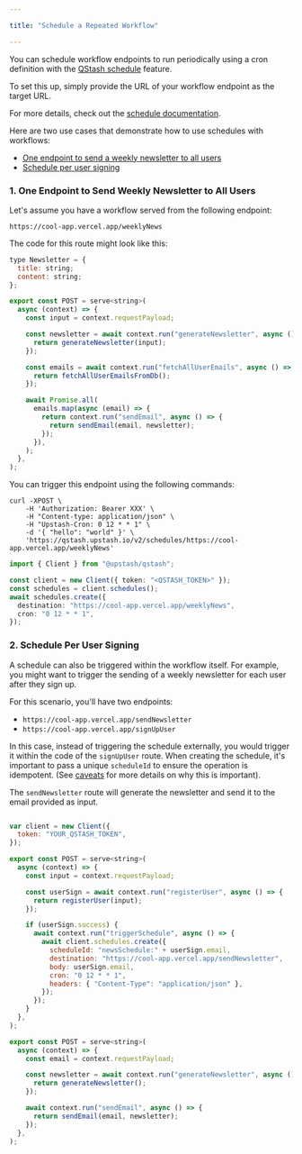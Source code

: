 ```yaml
---

title: "Schedule a Repeated Workflow"

---
```


You can schedule workflow endpoints to run periodically using a cron definition with the [QStash schedule](/qstash/features/schedules) feature.

To set this up, simply provide the URL of your workflow endpoint as the target URL.

For more details, check out the [schedule documentation](/qstash/features/schedules).

Here are two use cases that demonstrate how to use schedules with workflows:

- [One endpoint to send a weekly newsletter to all users](/qstash/workflows/howto/schedule#1-one-endpoint-to-send-weekly-newsletter-to-all-users)
- [Schedule per user signing](/qstash/workflows/howto/schedule#2-schedule-per-user-signing)

### 1. One Endpoint to Send Weekly Newsletter to All Users

Let's assume you have a workflow served from the following endpoint:

`https://cool-app.vercel.app/weeklyNews`

The code for this route might look like this:

```javascript
type Newsletter = {
  title: string;
  content: string;
};

export const POST = serve<string>(
  async (context) => {
    const input = context.requestPayload;

    const newsletter = await context.run("generateNewsletter", async () => {
      return generateNewsletter(input);
    });

    const emails = await context.run("fetchAllUserEmails", async () => {
      return fetchAllUserEmailsFromDb();
    });

    await Promise.all(
      emails.map(async (email) => {
        return context.run("sendEmail", async () => {
          return sendEmail(email, newsletter);
        });
      }),
    );
  },
);
```

You can trigger this endpoint using the following commands:

<CodeGroup>

```shell cURL
curl -XPOST \
    -H 'Authorization: Bearer XXX' \
    -H "Content-type: application/json" \
    -H "Upstash-Cron: 0 12 * * 1" \
    -d '{ "hello": "world" }' \
    'https://qstash.upstash.io/v2/schedules/https://cool-app.vercel.app/weeklyNews'
```

```typescript Typescript
import { Client } from "@upstash/qstash";

const client = new Client({ token: "<QSTASH_TOKEN>" });
const schedules = client.schedules();
await schedules.create({
  destination: "https://cool-app.vercel.app/weeklyNews",
  cron: "0 12 * * 1",
});
```

</CodeGroup>

### 2. Schedule Per User Signing

A schedule can also be triggered within the workflow itself. For example, you might want to trigger the sending of a weekly newsletter for each user after they sign up.

For this scenario, you'll have two endpoints:
- `https://cool-app.vercel.app/sendNewsletter`
- `https://cool-app.vercel.app/signUpUser`

In this case, instead of triggering the schedule externally, you would trigger it within the code of the `signUpUser` route. When creating the schedule, it's important to pass a unique `scheduleId` to ensure the operation is idempotent. (See [caveats](/qstash/workflows/basics/caveat) for more details on why this is important).

The `sendNewsletter` route will generate the newsletter and send it to the email provided as input.

<CodeGroup>

```javascript signUpUser

var client = new Client({
  token: "YOUR_QSTASH_TOKEN",
});

export const POST = serve<string>(
  async (context) => {
    const input = context.requestPayload;

    const userSign = await context.run("registerUser", async () => {
      return registerUser(input);
    });

    if (userSign.success) {
      await context.run("triggerSchedule", async () => {
        await client.schedules.create({
          scheduleId: "newsSchedule:" + userSign.email,
          destination: "https://cool-app.vercel.app/sendNewsletter",
          body: userSign.email,
          cron: "0 12 * * 1",
          headers: { "Content-Type": "application/json" },
        });
      });
    }
  },
);
```

```javascript sendNewsletter
export const POST = serve<string>(
  async (context) => {
    const email = context.requestPayload;

    const newsletter = await context.run("generateNewsletter", async () => {
      return generateNewsletter();
    });

    await context.run("sendEmail", async () => {
      return sendEmail(email, newsletter);
    });
  },
);
```

</CodeGroup>